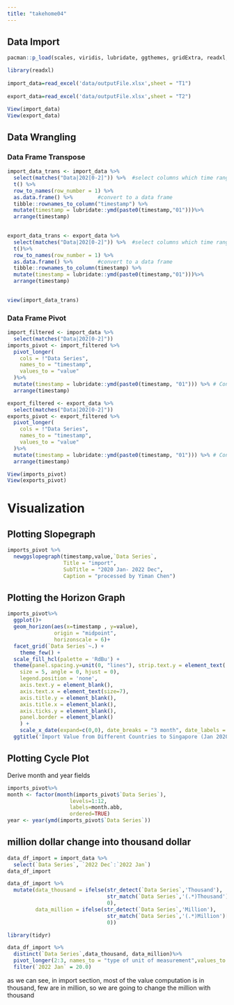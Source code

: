 ```yaml
---
title: "takehome04"
---
```


## Data Import

```r
pacman::p_load(scales, viridis, lubridate, ggthemes, gridExtra, readxl, knitr, data.table, CGPfunctions, ggHoriPlot, tidyverse,tidyr,janitor,tibble, plotly)
```

```r
library(readxl)
 
import_data=read_excel('data/outputFile.xlsx',sheet = "T1")
 
export_data=read_excel('data/outputFile.xlsx',sheet = "T2")
```

```r
View(import_data)
View(export_data)
```

## Data Wrangling

### Data Frame Transpose

```r
import_data_trans <- import_data %>%
  select(matches("Data|202[0-2]")) %>%  #select columns which time range meet requirment  
  t() %>%
  row_to_names(row_number = 1) %>%
  as.data.frame() %>%        #convert to a data frame
  tibble::rownames_to_column("timestamp") %>%
  mutate(timestamp = lubridate::ymd(paste0(timestamp,"01")))%>%
  arrange(timestamp)
  
```

```r
export_data_trans <- export_data %>%
  select(matches("Data|202[0-2]")) %>%  #select columns which time range meet requirment  
  t()%>%
  row_to_names(row_number = 1) %>%
  as.data.frame() %>%        #convert to a data frame
  tibble::rownames_to_column(timestamp) %>%
  mutate(timestamp = lubridate::ymd(paste0(timestamp,"01")))%>%
  arrange(timestamp)
  
```

```r
view(import_data_trans)
```

### Data Frame Pivot

```r
import_filtered <- import_data %>%
  select(matches("Data|202[0-2]"))
imports_pivot <- import_filtered %>%
  pivot_longer(
    cols = !"Data Series",
    names_to = "timestamp",
    values_to = "value"
  )%>%
  mutate(timestamp = lubridate::ymd(paste0(timestamp, "01"))) %>% # Convert "timestamp" column to a standard date format
  arrange(timestamp)
```

```r
export_filtered <- export_data %>%
  select(matches("Data|202[0-2]"))
exports_pivot <- export_filtered %>%
  pivot_longer(
    cols = !"Data Series",
    names_to = "timestamp",
    values_to = "value"
  )%>%
  mutate(timestamp = lubridate::ymd(paste0(timestamp, "01"))) %>% # Convert "timestamp" column to a standard date format
  arrange(timestamp)
```

```r
View(imports_pivot)
View(exports_pivot)
```

# Visualization 

## **Plotting Slopegraph**

```r
imports_pivot %>%
  newggslopegraph(timestamp,value,`Data Series`,
                  Title = "import",
                  SubTitle = "2020 Jan- 2022 Dec",
                  Caption = "processed by Yiman Chen")
```

## **Plotting the Horizon Graph**

```r
imports_pivot%>%
  ggplot()+
  geom_horizon(aes(x=timestamp , y=value),
               origin = "midpoint",
               horizonscale = 6)+
  facet_grid(`Data Series`~.) +
    theme_few() +
  scale_fill_hcl(palette = 'RdBu') +
  theme(panel.spacing.y=unit(0, "lines"), strip.text.y = element_text(
    size = 5, angle = 0, hjust = 0),
    legend.position = 'none',
    axis.text.y = element_blank(),
    axis.text.x = element_text(size=7),
    axis.title.y = element_blank(),
    axis.title.x = element_blank(),
    axis.ticks.y = element_blank(),
    panel.border = element_blank()
    ) +
    scale_x_date(expand=c(0,0), date_breaks = "3 month", date_labels = "%b%y") +
  ggtitle('Import Value from Different Countries to Singapore (Jan 2020 to Dec 2022)')
```

## **Plotting Cycle Plot**

Derive month and year fields

```r
imports_pivot%>%
month <- factor(month(imports_pivot$`Data Series`), 
                    levels=1:12, 
                    labels=month.abb, 
                    ordered=TRUE) 
year <- year(ymd(imports_pivot$`Data Series`))
```

## million dollar change into thousand dollar

```r
data_df_import = import_data %>%
  select(`Data Series`, `2022 Dec`:`2022 Jan`)
data_df_import

```

```r
data_df_import %>%
  mutate(data_thousand = ifelse(str_detect(`Data Series`,'Thousand'),
                                str_match(`Data Series`,'(.*)Thousand')[,2],
                                0),
         data_million = ifelse(str_detect(`Data Series`,'Million'),
                                str_match(`Data Series`,'(.*)Million')[,2],
                                0)) 
```

```r
library(tidyr)
```

```r
data_df_import %>%
  distinct(`Data Series`,data_thousand, data_million)%>%
  pivot_longer(2:3, names_to = "type of unit of measurement",values_to ="2022 Jan") %>%
  filter(`2022 Jan` = 20.0)
```

as we can see, in import section, most of the value computation is in thousand, few are in million, so we are going to change the million with thousand

```{}
```
